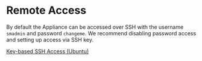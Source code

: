 # Remote Access

By default the Appliance can be accessed over SSH with the username `smadmin` and password `changeme`. We recommend disabling password access and setting up access via SSH key.

[Key-based SSH Access (Ubuntu)](https://help.ubuntu.com/community/SSH/OpenSSH/Keys)
